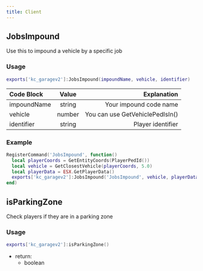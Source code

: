 ```yaml
---
title: Client
---
```


## JobsImpound

Use this to impound a vehicle by a specific job

### Usage

```lua title="client.lua"
exports['kc_garagev2']:JobsImpound(impoundName, vehicle, identifier)
```

| Code Block  | Value  |                     Explanation |
| :---------- | :----: | ------------------------------: |
| impoundName | string |          Your impound code name |
| vehicle     | number | You can use GetVehiclePedIsIn() |
| identifier  | string |               Player identifier |

### Example

```lua title="client.lua"
RegisterCommand('JobsImpound', function()
  local playerCoords = GetEntityCoords(PlayerPedId())
  local vehicle = GetClosestVehicle(playerCoords, 5.0)
  local playerData = ESX.GetPlayerData()
  exports['kc_garagev2']:JobsImpound('JobsImpound', vehicle, playerData.identifier)
end)
```

## isParkingZone

Check players if they are in a parking zone

### Usage

```lua title="client.lua"
exports['kc_garagev2']:isParkingZone()
```

- return:
  - boolean
